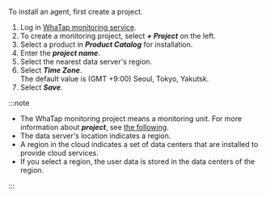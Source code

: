 To install an agent, first create a project.

1. Log in [WhaTap monitoring service](https://service.whatap.io).
2. To create a monitoring project, select **_+ Project_** on the left.
3. Select a product in **_Product Catalog_** for installation. 
4. Enter the **_project name_**. 
5. Select the nearest data server's region.
6. Select **_Time Zone_**. <br/>The default value is (GMT +9:00) Seoul, Tokyo, Yakutsk.
7. Select **_Save_**.

:::note

- The WhaTap monitoring project means a monitoring unit. For more information about **_project_**, see [the following](../project/project-manage).
- The data server's location indicates a region.
- A region in the cloud indicates a set of data centers that are installed to provide cloud services.
- If you select a region, the user data is stored in the data centers of the region.

:::
